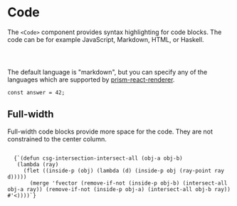 

# Code

The `<Code>` component provides syntax highlighting for code blocks. The code can be for example <Sample variant="toggle" language="javascript">JavaScript</Sample>, <Sample variant="toggle" language="markdown">Markdown</Sample>, <Sample variant="toggle" language="html">HTML</Sample>, or <Sample variant="toggle" language="haskell">Haskell</Sample>.

<Code id="code-1" language="tsx">
  <Sample variant="basic" as="source" />
</Code>

The default language is "markdown", but you can specify any of the languages
which are supported by [prism-react-renderer](https://github.com/FormidableLabs/prism-react-renderer).

<Code language="javascript">const answer = 42;</Code>

## Full-width

Full-width code blocks provide more space for the code. They are not constrained to the center column.

<Code language="javascript" fullWidth>
  {`(defun csg-intersection-intersect-all (obj-a obj-b)
   (lambda (ray)
     (flet ((inside-p (obj) (lambda (d) (inside-p obj (ray-point ray d)))))
       (merge 'fvector (remove-if-not (inside-p obj-b) (intersect-all obj-a ray)) (remove-if-not (inside-p obj-a) (intersect-all obj-b ray)) #'<))))`}
</Code>
